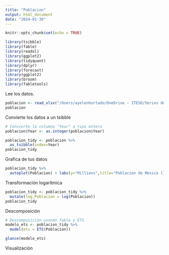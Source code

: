 ```yaml
---
title: "Poblacion"
output: html_document
date: "2024-01-30"
---
```


```r
knitr::opts_chunk$set(echo = TRUE)
```

```r
library(tsibble)
library(fable)
library(readxl)
library(ggplot2)
library(tidyquant)
library(dplyr)
library(forecast)
library(ggplot2)
library(broom)
library(fabletools)
```

Lee los datos.
```r
poblacion <- read_xlsx("/Users/ayelenhurtado/OneDrive - ITESO/Series de tiempo/Poblacion.xlsx")
poblacion
```
Convierte los datos a un tsibble

```r
# Convierte la columna "Year" a tipo entero
poblacion$Year <- as.integer(poblacion$Year)

poblacion_tidy <- poblacion %>% 
  as_tsibble(index=Year)
poblacion_tidy 
```
Grafica de tus datos

```r
poblacion_tidy %>% 
  autoplot(Poblacion) + labs(y="Millions",title="Poblacion de Mexico (1960-2022)")

```

Transformación logarítmica 

```r
poblacion_tidy <- poblacion_tidy %>% 
  mutate(log_Poblacion = log(Poblacion))
poblacion_tidy
```

Descomposición

```r
# Descomposición usando fable y ETS
modelo_ets <- poblacion_tidy %>%
  model(ets = ETS(Poblacion))

glance(modelo_ets)
```

Visualización 



